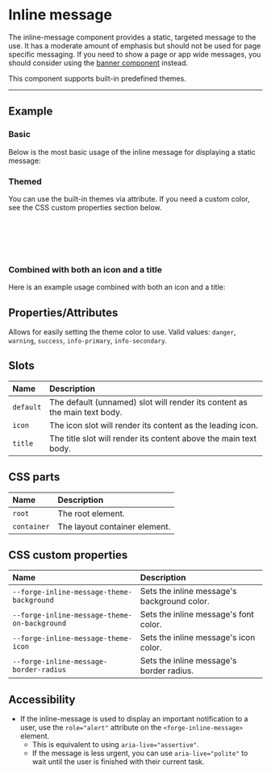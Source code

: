
<PageSection>

# Inline message

The inline-message component provides a static, targeted message to the use. It has a moderate amount of emphasis but should not be used for page specific messaging.
If you need to show a page or app wide messages, you should consider using the [banner component](?path=/story/components-banner--default) instead.

This component supports built-in predefined themes.

</PageSection>

---

<PageSection>

## Example

### Basic

Below is the most basic usage of the inline message for displaying a static message:

<LiveDemo codeHtml={InlineMessageDefaultCodeHtml()}>
  <InlineMessageDemo hasIcon={false} hasTitle={false} />
</LiveDemo>

### Themed

You can use the built-in themes via attribute. If you need a custom color, see the CSS custom properties section below.

<LiveDemo layout="column" codeHtml={InlineMessageThemeCodeHtml()}>
  <InlineMessageDemo theme="danger" hasIcon={false} hasTitle={false} />
  <br/>
  <InlineMessageDemo theme="warning" hasIcon={false} hasTitle={false} />
  <br/>
  <InlineMessageDemo theme="success" hasIcon={false} hasTitle={false} />
  <br/>
  <InlineMessageDemo theme="info-primary" hasIcon={false} hasTitle={false} />
  <br/>
  <InlineMessageDemo theme="info-secondary" hasIcon={false} hasTitle={false} />
</LiveDemo>

### Combined with both an icon and a title

Here is an example usage combined with both an icon and a title:

<LiveDemo codeHtml={InlineMessageIconTitleCodeHtml()}>
  <InlineMessageDemo />
</LiveDemo>

</PageSection>

<PageSection>

## Properties/Attributes

<PropertyDef name="theme" type="string" prop={false} defaultValue="&quot;info-primary&quot;">

Allows for easily setting the theme color to use. Valid values: `danger`, `warning`, `success`, `info-primary`, `info-secondary`.

</PropertyDef>

</PageSection>

<PageSection>

## Slots

| Name                           | Description
| :------------------------------| :----------------
| `default`                      | The default (unnamed) slot will render its content as the main text body.
| `icon`                         | The icon slot will render its content as the leading icon.
| `title`                        | The title slot will render its content above the main text body.

</PageSection>

<PageSection>

## CSS parts

| Name                       | Description
| :--------------------------| :----------------
| `root`                     | The root element.
| `container`                | The layout container element.

</PageSection>

<PageSection>

## CSS custom properties

| Name                                                  | Description
| :-----------------------------------------------------| :----------------
| `--forge-inline-message-theme-background`               | Sets the inline message's background color.
| `--forge-inline-message-theme-on-background`            | Sets the inline message's font color.
| `--forge-inline-message-theme-icon`                     | Sets the inline message's icon color.
| `--forge-inline-message-border-radius`                  | Sets the inline message's border radius.

</PageSection>


<PageSection>

## Accessibility

- If the inline-message is used to display an important notification to a user, use the `role="alert"` attribute on the `<forge-inline-message>` element.
  - This is equivalent to using `aria-live="assertive"`.
  - If the message is less urgent, you can use `aria-live="polite"` to wait until the user is finished with their current task.

</PageSection>
